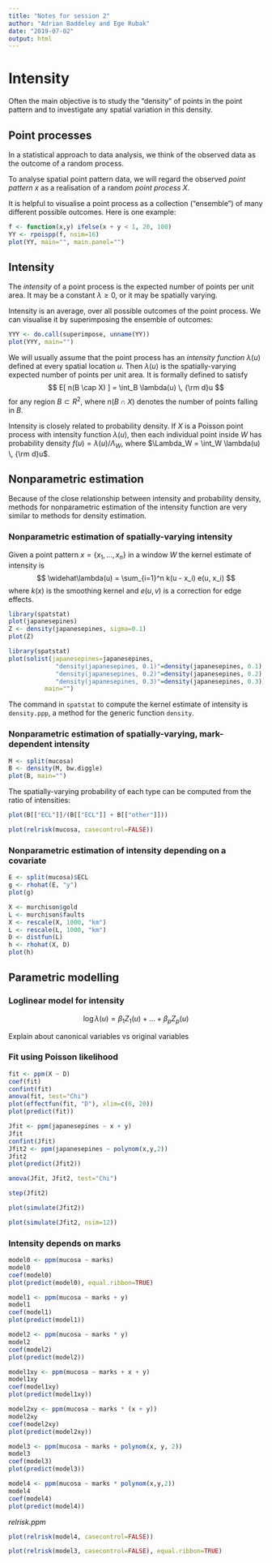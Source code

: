 ```yaml
---
title: "Notes for session 2"
author: "Adrian Baddeley and Ege Rubak"
date: "2019-07-02"
output: html
---
```


# Intensity

Often the main objective is to study
the "density" of points in the point pattern
and to investigate any spatial variation in this density.

## Point processes

In a statistical approach to data analysis, we think of the observed data
as the outcome of a random process.

To analyse spatial point pattern data, we will regard the
observed _point pattern_ $x$ as a realisation
of a random *point process* $X$.

It is helpful to visualise a point process as a collection ("ensemble")
of many different possible outcomes. Here is one example:

```r
f <- function(x,y) ifelse(x + y < 1, 20, 100)
YY <- rpoispp(f, nsim=16)
plot(YY, main="", main.panel="")
```

## Intensity

The _intensity_ of a point process is the expected number of points
per unit area. It may be a constant $\lambda \ge 0$,
or it may be spatially varying.

Intensity is an average, over all possible outcomes of the point process.
We can visualise it by superimposing the ensemble of outcomes:

```r
YYY <- do.call(superimpose, unname(YY))
plot(YYY, main="")
```

We will usually assume that the point process has an
_intensity function_ $\lambda(u)$ defined at every spatial location $u$.
Then $\lambda(u)$ is the spatially-varying expected number of points
per unit area. It is formally defined to satisfy
$$ E[ n(B \cap X) ] = \int_B \lambda(u) \, {\rm d}u $$
for any region $B \subset R^2$,
where $n(B \cap X)$ denotes the number of points falling in $B$.

Intensity is closely related to probability density.
If $X$ is a Poisson point process with intensity function $\lambda(u)$,
then each individual point inside $W$ has probability density
$f(u) = \lambda(u)/\Lambda_W$, where
$\Lambda_W = \int_W \lambda(u) \, {\rm d}u$.

## Nonparametric estimation

Because of the close relationship between intensity and
probability density, methods for nonparametric estimation of the intensity
function are very similar to methods for density estimation.

### Nonparametric estimation of spatially-varying intensity

Given a point pattern $x = \{ x_1, \ldots, x_n \}$ in a window $W$
the kernel estimate of intensity is
$$
   \widehat\lambda(u) = \sum_{i=1}^n k(u - x_i) e(u, x_i)
$$
where $k(x)$ is the smoothing kernel and $e(u, v)$ is a correction for
edge effects.

```r
library(spatstat)
plot(japanesepines)
Z <- density(japanesepines, sigma=0.1)
plot(Z)
```

```r
library(spatstat)
plot(solist(japanesepines=japanesepines,
             "density(japanesepines, 0.1)"=density(japanesepines, 0.1),
             "density(japanesepines, 0.2)"=density(japanesepines, 0.2),
             "density(japanesepines, 0.3)"=density(japanesepines, 0.3)),
	      main="")
```

The command in `spatstat` to compute the kernel estimate of intensity
is `density.ppp`, a method for the generic function `density`. 

### Nonparametric estimation of spatially-varying, mark-dependent intensity

```r
M <- split(mucosa)
B <- density(M, bw.diggle)
plot(B, main="")
```

The spatially-varying probability of each type
can be computed from the ratio of intensities:

```r
plot(B[["ECL"]]/(B[["ECL"]] + B[["other"]]))
```

```r
plot(relrisk(mucosa, casecontrol=FALSE))
```

### Nonparametric estimation of intensity depending on a covariate

```r
E <- split(mucosa)$ECL
g <- rhohat(E, "y")
plot(g)
```

```r
X <- murchison$gold
L <- murchison$faults
X <- rescale(X, 1000, "km")
L <- rescale(L, 1000, "km")
D <- distfun(L)
h <- rhohat(X, D)
plot(h)
```

## Parametric modelling

### Loglinear model for intensity

$$\log\lambda(u) = \beta_1 Z_1(u) + \ldots + \beta_p Z_p(u)$$

Explain about canonical variables vs original variables

### Fit using Poisson likelihood

```r
fit <- ppm(X ~ D)
coef(fit)
confint(fit)
anova(fit, test="Chi")
plot(effectfun(fit, "D"), xlim=c(0, 20))
plot(predict(fit))
```

```r
Jfit <- ppm(japanesepines ~ x + y)
Jfit
confint(Jfit)
Jfit2 <- ppm(japanesepines ~ polynom(x,y,2))
Jfit2
plot(predict(Jfit2))
```

```r
anova(Jfit, Jfit2, test="Chi")
```

```r
step(Jfit2)
```

```r
plot(simulate(Jfit2))
```

```r
plot(simulate(Jfit2, nsim=12))
```

### Intensity depends on marks

```r
model0 <- ppm(mucosa ~ marks)
model0
coef(model0)
plot(predict(model0), equal.ribbon=TRUE)
```

```r
model1 <- ppm(mucosa ~ marks + y)
model1
coef(model1)
plot(predict(model1))
```

```r
model2 <- ppm(mucosa ~ marks * y)
model2
coef(model2)
plot(predict(model2))
```

```r
model1xy <- ppm(mucosa ~ marks + x + y)
model1xy
coef(model1xy)
plot(predict(model1xy))
```

```r
model2xy <- ppm(mucosa ~ marks * (x + y))
model2xy
coef(model2xy)
plot(predict(model2xy))
```

```r
model3 <- ppm(mucosa ~ marks + polynom(x, y, 2))
model3
coef(model3)
plot(predict(model3))
```

```r
model4 <- ppm(mucosa ~ marks * polynom(x,y,2))
model4
coef(model4)
plot(predict(model4))
```

_relrisk.ppm_

```r
plot(relrisk(model4, casecontrol=FALSE))
```

```r
plot(relrisk(model3, casecontrol=FALSE), equal.ribbon=TRUE)
```
